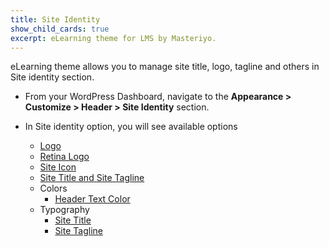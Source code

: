 ```yaml
---
title: Site Identity
show_child_cards: true
excerpt: eLearning theme for LMS by Masteriyo.
---
```


eLearning theme allows you to manage site title, logo, tagline and others in Site identity section. 

- From your WordPress Dashboard, navigate to the **Appearance > Customize > Header > Site Identity** section.


- In Site identity option, you will see  available options


  - [Logo](https://docs.masteriyo.com/elearning/customizer[header]/site-identity/site-logo)
  - [Retina Logo](https://docs.masteriyo.com/elearning/customizer[header]/site-identity/retina-logo)
  - [Site Icon](https://docs.masteriyo.com/elearning/customizer[header]/site-identity/site-icon)
  - [Site Title and Site Tagline](https://docs.masteriyo.com/elearning/customizer[header]/site-identity/site-title-tagline)
  - Colors
    - [Header Text Color](https://docs.masteriyo.com/elearning/customizer[header]/site-identity/header-text-color) 
  - Typography
    - [Site Title](https://docs.masteriyo.com/elearning/customizer[header]/site-identity/typography)
    - [Site Tagline](https://docs.masteriyo.com/elearning/customizer[header]/site-identity/typography)
